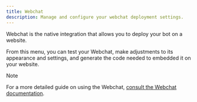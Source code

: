 ```yaml
---
title: Webchat
description: Manage and configure your webchat deployment settings.
---
```


Webchat is the native integration that allows you to deploy your bot on a website.

From this menu, you can test your Webchat, make adjustments to its appearance and settings, and generate the code needed to embedded it on your website.

<Note>
Note

For a more detailed guide on using the Webchat, [consult the Webchat documentation](doc:webchat-v2).
</Note>
